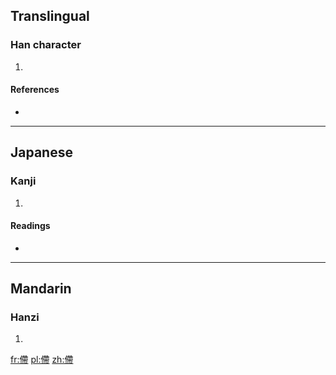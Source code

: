==Translingual==

===Han character===
{{Han char|rn=9|rad=人|as=11|sn=13|four=|canj=人大心月 (OKPB)|ids=⿰[[亻]][[帶]]}}

# {{defn|Han|sort=人11}}

====References====
* {{Han ref|kx=0115.140|dkj=01042|hdz=10210.030|uh=50C0|ud=20672}}

----

==Japanese==

===Kanji===
{{ja-kanji|grade=|rs=人11}}

# {{defn|lang=ja|sort=人11}}

====Readings====
* {{ja-readings|on=[[てい]] (tei)|kun=[[くるしむ]] (kurushimu)}}

----

==Mandarin==

===Hanzi===
{{cmn-hanzi|pin=[[dì]] ([[di4]])|wg=ti<sup>4</sup>}}

# {{defn|lang=cmn|sort=人11}}

[[fr:僀]]
[[pl:僀]]
[[zh:僀]]
